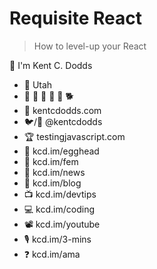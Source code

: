 # Requisite React

> How to level-up your React

👋 I'm Kent C. Dodds

- 🏡 Utah
- 👩 👧 👦 👦 👦 🐕
- 🏢 kentcdodds.com
- 🐦/🐙 @kentcdodds
- 🏆 testingjavascript.com
- 🥚 kcd.im/egghead
- 🥋 kcd.im/fem
- 💌 kcd.im/news
- 📝 kcd.im/blog
- 📺 kcd.im/devtips
- 💻 kcd.im/coding
- 📽 kcd.im/youtube
- 🎙 kcd.im/3-mins
- ❓ kcd.im/ama
